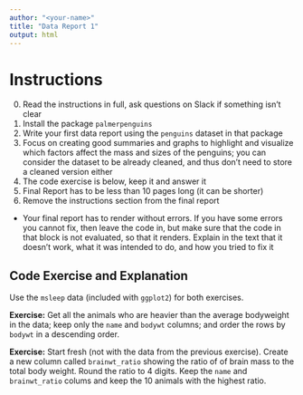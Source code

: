 ```yaml
---
author: "<your-name>"
title: "Data Report 1"
output: html
---
```


# Instructions

0. Read the instructions in full, ask questions on Slack if something isn't clear
1. Install the package `palmerpenguins`
2. Write your first data report using the `penguins` dataset in that package
3. Focus on creating good summaries and graphs to highlight and visualize which factors affect the mass and sizes of the penguins; you can consider the dataset to be already cleaned, and thus don't need to store a cleaned version either
4. The code exercise is below, keep it and answer it
5. Final Report has to be less than 10 pages long (it can be shorter)
6. Remove the instructions section from the final report
  - Your final report has to render without errors. If you have some errors you cannot fix, then leave the code in, but make sure that the code in that block is not evaluated, so that it renders. Explain in the text that it doesn't work, what it was intended to do, and how you tried to fix it

## Code Exercise and Explanation

Use the `msleep` data (included with `ggplot2`) for both exercises.

**Exercise:** Get all the animals who are heavier than the average bodyweight in the data; keep only the `name` and `bodywt` columns;
and order the rows by `bodywt` in a descending order.

**Exercise:** Start fresh (not with the data from the previous exercise). Create a new column called `brainwt_ratio` showing the ratio of of brain mass to the total body weight. Round the ratio to 4 digits. Keep the `name` and `brainwt_ratio` colums and keep the 10 animals with the highest ratio.